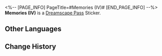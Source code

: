 <%-- [PAGE_INFO]
PageTitle=#Memories (IV)#
[END_PAGE_INFO] --%>
{{Stub|Location information}}
{{Item Infobox
|id          = 223373
|image       = Dreamscape Pass Sticker Text.png
|type        = Dreamscape Pass Sticker
|type2       = A Certain Someone's Past Stickers
|invCategory = 
|rarity      = 4
|effect      = 
|description = Digital stickers that can be used to decorate the pages of the Dreamtour Handbook. They come in many different styles.
|source1     = [[Perceive someone's memory about...]]
}}
{{Description|Please, come back... please...}}
'''Memories (IV)''' is a [[Dreamscape Pass]] Sticker.

==Other Languages==
{{Other Languages
|en   = Memories (IV)
|zhs  = 回忆•其四
|zht  = 回憶•其四
|ja   = 記憶・4
|ko   = 기억•4
|es   = Evocación IV
|fr   = Souvenirs&nbsp;(IV)
|ru   = Воспоминания IV
|th   = ความทรงจำ 4
|vi   = Hồi Ức (4)
|de   = Erinnerungen (Ⅳ)
|id   = Ingatan 4
|pt   = Memórias (IV)
}}

==Change History==
{{Change History|2.0}}
